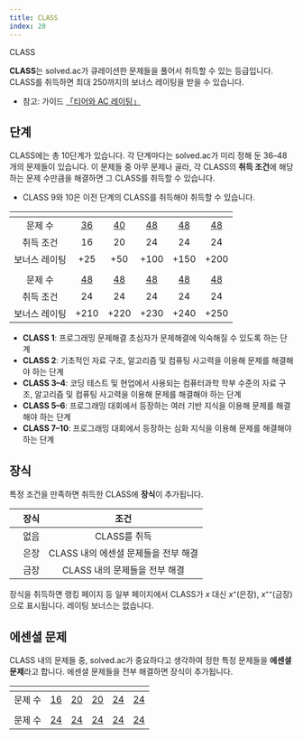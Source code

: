 ```yaml
---
title: CLASS
index: 20
---
```


<ExternalLink href="https://solved.ac/class">CLASS</ExternalLink>

**CLASS**는 solved.ac가 큐레이션한 문제들을 풀어서 취득할 수 있는 등급입니다. CLASS를 취득하면 최대 250까지의 보너스 레이팅을 받을 수 있습니다.

- 참고: 가이드 [「티어와 AC 레이팅」](/ko/stats/ac-rating)

## 단계

CLASS에는 총 10단계가 있습니다. 각 단계마다는 solved.ac가 미리 정해 둔 36&ndash;48개의 문제들이 있습니다. 이 문제들 중 아무 문제나 골라, 각 CLASS의 **취득 조건**에 해당하는 문제 수만큼을 해결하면 그 CLASS를 취득할 수 있습니다.

- CLASS 9와 10은 이전 단계의 CLASS를 취득해야 취득할 수 있습니다.

|               |       <ClassIcon c={1} />       |       <ClassIcon c={2} />       |       <ClassIcon c={3} />       |       <ClassIcon c={4} />       |       <ClassIcon c={5} />        |
| :-----------: | :-----------------------------: | :-----------------------------: | :-----------------------------: | :-----------------------------: | :------------------------------: |
|    문제 수    | [36](https://solved.ac/class/1) | [40](https://solved.ac/class/2) | [48](https://solved.ac/class/3) | [48](https://solved.ac/class/4) | [48](https://solved.ac/class/5)  |
|   취득 조건   |               16                |               20                |               24                |               24                |                24                |
| 보너스 레이팅 |               +25               |               +50               |              +100               |              +150               |               +200               |
|               |       <ClassIcon c={6} />       |       <ClassIcon c={7} />       |       <ClassIcon c={8} />       |       <ClassIcon c={9} />       |       <ClassIcon c={10} />       |
|    문제 수    | [48](https://solved.ac/class/6) | [48](https://solved.ac/class/7) | [48](https://solved.ac/class/8) | [48](https://solved.ac/class/9) | [48](https://solved.ac/class/10) |
|   취득 조건   |               24                |               24                |               24                |               24                |                24                |
| 보너스 레이팅 |              +210               |              +220               |              +230               |              +240               |               +250               |

- **CLASS 1**: 프로그래밍 문제해결 초심자가 문제해결에 익숙해질 수 있도록 하는 단계
- **CLASS 2**: 기초적인 자료 구조, 알고리즘 및 컴퓨팅 사고력을 이용해 문제를 해결해야 하는 단계
- **CLASS 3&ndash;4**: 코딩 테스트 및 현업에서 사용되는 컴퓨터과학 학부 수준의 자료 구조, 알고리즘 및 컴퓨팅 사고력을 이용해 문제를 해결해야 하는 단계
- **CLASS 5&ndash;6**: 프로그래밍 대회에서 등장하는 여러 기반 지식을 이용해 문제를 해결해야 하는 단계
- **CLASS 7&ndash;10**: 프로그래밍 대회에서 등장하는 심화 지식을 이용해 문제를 해결해야 하는 단계

## 장식

특정 조건을 만족하면 취득한 CLASS에 **장식**이 추가됩니다.

|                                | 장식 |                 조건                 |
| :----------------------------: | :--: | :----------------------------------: |
|      <ClassIcon c={1} />       | 없음 |             CLASS를 취득             |
| <ClassIcon c={1} d="silver" /> | 은장 | CLASS 내의 에센셜 문제들을 전부 해결 |
|  <ClassIcon c={1} d="gold" />  | 금장 |    CLASS 내의 문제들을 전부 해결     |

장식을 취득하면 랭킹 페이지 등 일부 페이지에서 CLASS가 $x$ 대신 $x$⁺(은장), $x$⁺⁺(금장)으로 표시됩니다. 레이팅 보너스는 없습니다.

## 에센셜 문제

CLASS 내의 문제들 중, solved.ac가 중요하다고 생각하여 정한 특정 문제들을 **에센셜 문제**라고 합니다. 에센셜 문제들을 전부 해결하면 장식이 추가됩니다.

|               | <ClassIcon c={1} d="silver" />  | <ClassIcon c={2}  d="silver"/>  | <ClassIcon c={3}  d="silver"/>  | <ClassIcon c={4}  d="silver"/>  |  <ClassIcon c={5} d="silver" />  |
| :-----------: | :-----------------------------: | :-----------------------------: | :-----------------------------: | :-----------------------------: | :------------------------------: |
|    문제 수    | [16](https://solved.ac/class/1e) | [20](https://solved.ac/class/2e) | [20](https://solved.ac/class/3e) | [24](https://solved.ac/class/4e) | [24](https://solved.ac/class/5e)  |
|               | <ClassIcon c={6} d="silver" />  | <ClassIcon c={7}  d="silver"/>  | <ClassIcon c={8}  d="silver"/>  | <ClassIcon c={9}  d="silver"/>  | <ClassIcon c={10}  d="silver"/>  |
|    문제 수    | [24](https://solved.ac/class/6e) | [24](https://solved.ac/class/7e) | [24](https://solved.ac/class/8e) | [24](https://solved.ac/class/9e) | [24](https://solved.ac/class/10e) |
